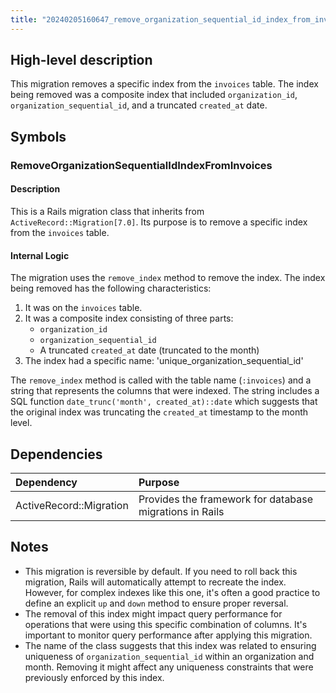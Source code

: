 ```yaml
---
title: "20240205160647_remove_organization_sequential_id_index_from_invoices.rb"
---
```


## High-level description
This migration removes a specific index from the `invoices` table. The index being removed was a composite index that included `organization_id`, `organization_sequential_id`, and a truncated `created_at` date.

## Symbols

### RemoveOrganizationSequentialIdIndexFromInvoices
#### Description
This is a Rails migration class that inherits from `ActiveRecord::Migration[7.0]`. Its purpose is to remove a specific index from the `invoices` table.

#### Internal Logic
The migration uses the `remove_index` method to remove the index. The index being removed has the following characteristics:
1. It was on the `invoices` table.
2. It was a composite index consisting of three parts:
   - `organization_id`
   - `organization_sequential_id`
   - A truncated `created_at` date (truncated to the month)
3. The index had a specific name: 'unique_organization_sequential_id'

The `remove_index` method is called with the table name (`:invoices`) and a string that represents the columns that were indexed. The string includes a SQL function `date_trunc('month', created_at)::date` which suggests that the original index was truncating the `created_at` timestamp to the month level.

## Dependencies
| Dependency | Purpose |
|:-----------|:--------|
| ActiveRecord::Migration | Provides the framework for database migrations in Rails |

## Notes
- This migration is reversible by default. If you need to roll back this migration, Rails will automatically attempt to recreate the index. However, for complex indexes like this one, it's often a good practice to define an explicit `up` and `down` method to ensure proper reversal.
- The removal of this index might impact query performance for operations that were using this specific combination of columns. It's important to monitor query performance after applying this migration.
- The name of the class suggests that this index was related to ensuring uniqueness of `organization_sequential_id` within an organization and month. Removing it might affect any uniqueness constraints that were previously enforced by this index.
